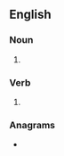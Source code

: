 ==English==

===Noun===
{{head|en|noun form}}

# {{plural of|phial|lang=en}}

===Verb===
{{head|en|verb form}}

# {{en-third-person singular of|phial}}

===Anagrams===
* {{anagrams|en|a=ahilps|la'ship|palish}}